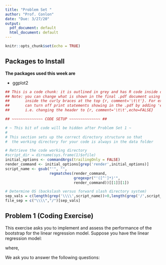 ```yaml
---
title: "Problem Set "
author: "Prof. Conlon"
date: "Due: 3/27/20"
output:
  pdf_document: default
  html_document: default
---
```


```r
knitr::opts_chunk$set(echo = TRUE)
```


\newcommand{\E}[1]{\ensuremath{\mathbb{E}\big[#1\big]}}
\newcommand{\Emeasure}[2]{\ensuremath{\mathbb{E}_{#1}\big[#2\big]}}

## Packages to Install


**The packages used this week are**

* ggplot2

```r

## This is a code chunk: it is outlined in grey and has R code inside of it
## Note: you can change what is shown in the final .pdf document using arguments 
##       inside the curly braces at the top {r, comment='\t\t'}. For example, you 
##       can turn off print statements showing in the .pdf by adding 'echo=False' 
##       i.e. changing the header to {r, comment='\t\t',echo=FALSE}

## ~~~~~~~~~~~~~~ CODE SETUP ~~~~~~~~~~~~~~ ##

# ~ This bit of code will be hidden after Problem Set 1 ~
#
# This section sets up the correct directory structure so that
#  the working directory for your code is always in the data folder

# Retrieve the code working directory
#script_dir = dirname(sys.frame(1)$ofile)
initial_options <- commandArgs(trailingOnly = FALSE)
render_command <- initial_options[grep('render',initial_options)]
script_name <- gsub("'", "", 
                    regmatches(render_command, 
                               gregexpr("'([^']*)'",
                               render_command))[[1]][1])

# Determine OS (backslash versus forward slash directory system)
sep_vals = c(length(grep('\\\\',script_name))>0,length(grep('/',script_name))>0)
file_sep = c("\\\\","/")[sep_vals]
```


## Problem 1 (Coding Exercise)

This exercise asks you to implement and assess the performance of the bootstrap for the linear regression model. Suppose you have the linear regression model:

\begin{align*}
  y_{i} = \beta_{0} + \beta_{1}x_{i} + \epsilon_{i}
\end{align*}

where,

\begin{itemize}
  \item[-] $x_{i} \sim U[0,2]$
  \item[-] $\epsilon_{i} \vert x_{i} \sim U[-1,1]$
  \item[-] $\beta_{0} = \beta_{1} = 1$ 
\end{itemize}

We ask you to answer the following questions:

\begin{itemize}
\item[a.] Write a code that generates i.i.d. samples of sizes $n=10,50,200$ from that distribution, computes (1) the least squares estimator for $\beta$, (2) the t-ratio for the least squares coefficient $\beta_{1}$, $t_{n} = \frac{\hat{\beta}_{1,LS} - 1}{\hat{s.e.}(\hat{\beta}_{1,LS})}$, and (3) the least square residuals $\hat{\epsilon}_{i} = y_{i} - \hat{\beta}_{0,LS} - \hat{\beta}_{1,LS} x_{i}$

\item[b.] Write a code for drawing $n$ times at random from the discrete uniform distribution over the estimated residuals $\hat{\epsilon}_{1},...,\hat{\epsilon}_{n}$ (i.e. with replacement).

\item[c.] Use your code from parts (a) and (b) to implement the residual bootstrap - assuming that $\epsilon_{i}$ and $x_{i}$ are independent - to estimate the 95th percentiles of the respective distributions of $\hat{\beta}_{1,LS}$ and $t_{n}$

\item[d.] Repeat part (a) for sample size $n=10,50,200$ with $200$ replications, where you keep the initial draws of $x_{1},..,x_{n}$ from part (a) and only generate new residuals from their conditional distribution. Compute $\hat{\beta}_{1,LS}$ and the statistic $t_{n}$ using $200$ independent samples of size $n$. Use your results to compute a simulated estimate for the 95th percentiles of the respective sampling distributions for $\hat{\beta}_{1,LS}$ and $t_{n}$.

\item[e.] Compare your results from (c) and (d). What do you conclude about the performance of the bootstrap? How does it compare to the 95th percentile of the asymptotic distribution of $t_{n}$?

\item[f.] See if you can construct a subsampled confidence interval for $n=200$ with $a_n = 25$. How does it compare to the bootstrapped CI?

\end{itemize}

